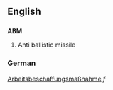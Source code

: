==English==

==={{Initialism}}===
'''ABM'''
# Anti ballistic missile

===German===

[[Arbeitsbeschaffungsmaßnahme]] ''f''